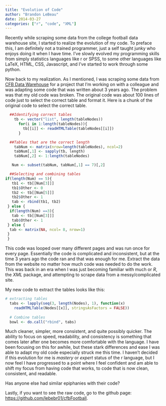 ---
title: "Evolution of Code"
author: "Brandon LeBeau"
date: 2014-03-27
categories: ["r", "code", "XML"]
---

Recently while scraping some data from the college football data warehouse site, I started to realize the evolution of my code.  To preface this, I am definitely not a trained programmer, just a self taught junky who enjoys doing it when I have time.  I've slowly evolved my programming skills from simply statistics languages like r or SPSS, to some other languages like LaTeX, HTML, CSS, Javascript, and I've started to work through some python.  

Now back to my realization.  As I mentioned, I was scraping some data from [CFB Data Warehouse](http://www.cfbdatawarehouse.com/) for a project that I'm working on with a colleague and was adapting some code that was written about 3 years ago.  The problem was that my old code was broken.  The original code was about 100 lines of code just to select the correct table and format it.  Here is a chunk of the original code to select the correct table.

```{r pull, eval=FALSE, tidy=FALSE}
  ##Identifying correct tables
    tb <- vector("list", length(tableNodes))
      for(i in 1:length(tableNodes)){
        tb[[i]] <- readHTMLTable(tableNodes[[i]])
      }

  ##Tables that are the correct length
    tabNum <- matrix(nrow=length(tableNodes), ncol=2)
    tabNum[,1] <- sapply(tb, length)
    tabNum[,2] <- 1:length(tableNodes)

   Num <- subset(tabNum, tabNum[,1] == 7)[,2]

  ##Selecting and combining tables
if(length(Num) == 5){
   tb1 <- tb[[Num[3]]]
   tb1$Other <- 0
   tb2 <- tb[[Num[5]]]
   tb2$Other <- 1
   tab <- rbind(tb1, tb2)
 } else { 
  if(length(Num) ==3){
   tab <- tb[[Num[3]]]
   tab$Other <- 1
 } else {
  tab <- matrix(NA, ncol= 8, nrow=1)  
 }
 }
```

This code was looped over many different pages and was run once for every page.  Essentially the code is complicated and inconsistent, but at the time 3 years ago the code ran and that was enough for me.  Extract the data from the website no matter how much code was needed to do the work.  This was back in an era when I was just becoming familiar with much or *R*, the *XML* package, and attempting to scrape data from a messy/complicated site.

My new code to extract the tables looks like this:

```{r new, eval=FALSE,tidy=FALSE}
# extracting tables
  tabs <- lapply(seq(3, length(Nodes), 1), function(x) 
    readHTMLTable(Nodes[[x]], stringsAsFactors = FALSE))
  
  # Combine tables
  bowl <- do.call("rbind", tabs)
```

Much cleaner, simpler, more consistent, and quite possibly quicker.  The ability to focus on speed, readability, and consistency is something that comes later after one becomes more comfortable with the language.  I have been focusing on this for awhile, but these stark differences and ease I was able to adapt my old code especially struck me this time.  I haven't decided if this evolution for me is *mastery* or *expert* status of the r language, but I now feel I have progressed to a point where I feel confident and am able to shift my focus from having code that works, to code that is now clean, consistent, and readable.

Has anyone else had similar epiphanies with their code?

Lastly, if you want to see the raw code, go to the github page: [https://github.com/lebebr01/cfbFootball](https://github.com/lebebr01/cfbFootball).

